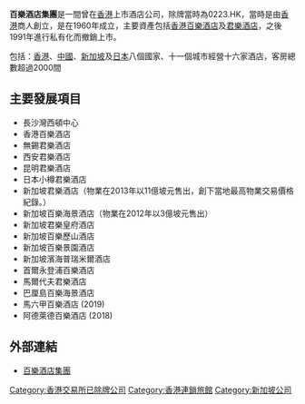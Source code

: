 {{otheruses|other=香港尖沙咀一所酒店|香港百樂酒店}}
'''百樂酒店集團'''是一間曾在[[香港|香港]]上市酒店公司，除牌當時為0223.HK，當時是由[[香港|香港]]商人創立，是在1960年成立，主要資產包括[[香港百樂酒店|香港百樂酒店]]及[[君樂酒店|君樂酒店]]，之後1991年進行私有化而撤銷上市。

包括：[[香港|香港]]、[[中國|中國]]、[[新加坡|新加坡]]及[[日本|日本]]八個國家、十一個城市經營十六家酒店，客房總數超過2000間

==主要發展項目==

*長沙灣西頓中心
*香港百樂酒店
*無錫君樂酒店
*西安君樂酒店
*昆明君樂酒店
*日本小樽君樂酒店
*新加坡君樂酒店（物業在2013年以11億坡元售出，創下當地最高物業交易價格紀錄。）
*新加坡百樂海景酒店（物業在2012年以3億坡元售出）
*新加坡君樂皇府酒店
*新加坡百樂歷山酒店
*新加坡百樂景園酒店
*新加坡濱海普瑞米爾酒店
*首爾永登浦百樂酒店
*馬爾代夫君樂酒店
*巴厘島百樂海景酒店
*馬六甲百樂酒店 (2019)
*阿德萊德百樂酒店 (2018)

==外部連結==
*[http://www.parkhotelgroup.com  百樂酒店集團] {{Wayback|url=http://www.parkhotelgroup.com/ |date=20170120062919 }}


[[Category:香港交易所已除牌公司|Category:香港交易所已除牌公司]]
[[Category:香港連鎖旅館|Category:香港連鎖旅館]]
[[Category:新加坡公司|Category:新加坡公司]]